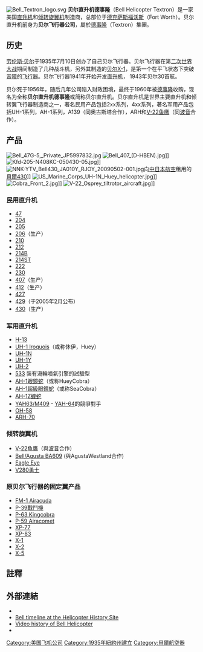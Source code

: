 {{Infobox Company 
| company_name = 贝尔直升机德事隆<ref>在臺灣登記分公司名稱為'''美商貝爾技術服務股份有限公司'''（''BELL TECHNICAL SERVICES INC.''）。</ref>
<br />{{lang|en|Bell Helicopter Textron}}
| company_logo = 
| company_type =飛行器生產
| foundation = 1935年
| location = {{USA}}[[德克萨斯|德克萨斯]][[福沃斯|福沃斯]]
| key_people = 
| industry = 
| products = [[直升机|直升机]]、[[倾转旋翼机|倾转旋翼机]]
| revenue = 
| operating_income = 
| net_income = 
| num_employees = 
| parent = [[德事隆|德事隆]]
| subsid = 
| homepage = {{URL|https://www.bellflight.com/}}
| footnotes =
}}
[[File:Bell_Textron_logo.svg|thumb]]
'''贝尔直升机德事隆'''（Bell Helicopter Textron）是一家美国[[直升机|直升机]]和[[倾转旋翼机|倾转旋翼机]]制造商，总部位于[[德克萨斯|德克萨斯]][[福沃斯|福沃斯]]（Fort Worth）。贝尔直升机前身为'''贝尔飞行器公司'''，屬於[[德事隆|德事隆]]（Textron）集團。

== 历史 ==
[[劳伦斯·贝尔|劳伦斯·贝尔]]于1935年7月10日创办了自己贝尔飞行器。贝尔飞行器在第[[二次世界大战|二次世界大战]]期间制造了几种战斗机，另外其制造的[[贝尔X-1|贝尔X-1]]，是第一个在平飞状态下突破[[音障|音障]]的[[飞行器|飞行器]]。贝尔飞行器1941年开始开发[[直升机|直升机]]， 1943年贝尔30首航。

贝尔死于1956年，随后几年公司陷入财政困境，最终于1960年被[[德事隆|德事隆]]收购，现名为全称'''贝尔直升机德事隆'''或简称贝尔直升机。贝尔直升机是世界主要直升机和倾转翼飞行器制造商之一，著名民用产品包括2xx系列，4xx系列，著名军用产品包括UH-1系列，AH-1系列，A139（同奥古斯塔合作），ARH和[[V-22鱼鹰|V-22鱼鹰]]（同[[波音|波音]]合作）。

== 产品 ==
[[File:Bell_47G-5,_Private_JP5997832.jpg|thumb]]
[[File:Bell_407_(D-HBEN).jpg|thumb]]]]
[[File:Kfd-205-N408KC-050430-05.jpg|thumb]]]]
[[File:NNK-YTV_Bell430_JA010Y_RJOY_20090502-001.jpg|thumb]]向[[中日本航空|中日本航空]]租用的[[貝爾430|貝爾430]]]]
[[File:US_Marine_Corps_UH-1N_Huey_helicopter.jpg|thumb]]]]
[[File:Cobra_Front_2.jpg|thumb]]]]
[[File:V-22_Osprey_tiltrotor_aircraft.jpg|thumb]]]]

=== 民用直升机 ===
* [[貝爾47直升機|47]] 
* [[貝爾204/205直升機|204]]
* [[貝爾204/205直升機|205]]
* [[貝爾206直升機|206]]（生产）
* [[貝爾210|210]]
* [[貝爾212|212]]
* [[貝爾214|214B]]
* [[貝爾214|214ST]]
* [[貝爾222|222]]
* [[貝爾222|230]]
* [[貝爾407|407]]（生产）
* [[貝爾412|412]]（生产）
* [[貝爾427|427]]  
* [[貝爾429|429]]（于2005年2月公布）
* [[貝爾430|430]]（生产）

=== 军用直升机 ===
* [[H-13直升機|H-13]]
* [[UH-1直升機|UH-1 Iroquois]]（或称休伊，Huey）
* [[UH-1N雙休伊直升機|UH-1N]]
* [[UH-1Y毒液直升機|UH-1Y]]
* [[UH-2直升機|UH-2]]
* [[貝爾533|533]] 裝有渦輪噴氣引擎的試驗型
* [[AH-1眼镜蛇直升機|AH-1眼鏡蛇]]（或称HueyCobra）
* [[AH-1眼鏡蛇直升機|AH-1超級眼鏡蛇]]（或称SeaCobra）
* [[AH-1Z蝰蛇直升機|AH-1Z蝰蛇]]
* [[貝爾YAH63|YAH63/M409]] - [[阿帕契AH_MK1直昇機|YAH-64]]的競爭對手
* [[OH-58奇奧瓦偵察直升機|OH-58]]
* [[ARH-70|ARH-70]]

=== 倾转旋翼机 ===
* [[V-22魚鷹|V-22魚鷹]]（與[[波音|波音]]合作）
* [[奧古斯塔偉士蘭AW609傾轉旋翼機|Bell/Agusta BA609]] (與AgustaWestland合作)
* [[Bell_Eagle_Eye|Eagle Eye]]
* [[V280勇士|V280勇士]]

=== 原贝尔飞行器的固定翼产品 ===
* [[FM-1_Airacuda|FM-1 Airacuda]]
* [[P-39戰鬥機|P-39戰鬥機]]
* [[P-63_Kingcobra|P-63 Kingcobra]]
* [[P-59_Airacomet|P-59 Airacomet]]
* [[Bell_XP-77|XP-77]]
* [[Bell_XP-83|XP-83]]
* [[X-1试验机|X-1]]
* [[X-2试验机|X-2]]
* [[X-5试验机|X-5]]

== 註釋 ==
{{reflist}}

== 外部連結 ==
{{commons category|Bell Helicopter Textron|Bell Helicopter}}
*{{official website|http://www.bellflight.com}}
*[http://www.helis.com/timeline/bell.php Bell timeline at the Helicopter History Site] {{Wayback|url=http://www.helis.com/timeline/bell.php |date=20171025122610 }}
*[http://www.educatedearth.net/video.php?id=5148 Video history of Bell Helicopter] {{Wayback|url=http://www.educatedearth.net/video.php?id=5148 |date=20160311190305 }}
*{{cite web | title=Patents owned by Bell Helicopter Textron | work=US Patent and Trademark Office | url=http://patft.uspto.gov/netacgi/nph-Parser?Sect1=PTO2&Sect2=HITOFF&u=%2Fnetahtml%2Fsearch-adv.htm&r=0&p=1&f=S&l=50&Query=an%2F%22Bell+Helicopter+Textron%22&d=ptxt | accessdate=December 5, 2005 | archive-date=2016-12-20 | archive-url=https://web.archive.org/web/20161220070610/http://patft.uspto.gov/netacgi/nph-Parser?Sect1=PTO2&Sect2=HITOFF&u=%2Fnetahtml%2Fsearch-adv.htm&r=0&p=1&f=S&l=50&Query=an%2F%22Bell+Helicopter+Textron%22&d=ptxt | dead-url=no }}

{{Bell Aircraft}}
{{airlistbox}}

{{DEFAULTSORT:Bell Helicopter}}

[[Category:美国飞机公司|Category:美国飞机公司]]
[[Category:1935年紐約州建立|Category:1935年紐約州建立]]
[[Category:貝爾航空器|Category:貝爾航空器]]